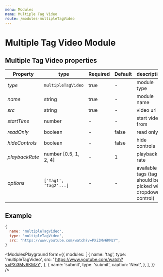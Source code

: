 ```yaml
---
menu: Modules
name: Multiple Tag Video
route: /modules-multipleTagVideo
---
```


# Multiple Tag Video Module

## Multiple Tag Video properties

| Property    | type    | Required | Default | description    |
| ----------- | ------- | -------- | ------- | -------------- |
| *type*      | `multipleTagVideo` | true  | -       | module type    |
| *name*      | string  | true     | -       | module name    |
| *src*       | string  | true     | -       | video url      |
| *startTime* | number  | -        | -       | start video from  |
| *readOnly*  | boolean | -        | false    | read only    |
| *hideControls*  | boolean | -        | false    | hide controls    |
| *playbackRate* | number [0.5, 1, 2, 4] | -        | 1       | playback rate  |
| *options*   | `['tag1', 'tag2'...]`  | -        | -       | available tags (tag should be picked with dropdown control)  |


## Example
```jsx
{
  name: 'multipleTagVideo',
  type: 'multipleTagVideo',
  src: "https://www.youtube.com/watch?v=PXi3Mv6KMzY",
}
```


<ModulesPlayground
  form={{
    modules: [
      {
        name: 'tag',
        type: 'multipleTagVideo',
        src: ' https://www.youtube.com/watch?v=PXi3Mv6KMzY',
      },
      {
        name: 'submit',
        type: 'submit',
        caption: 'Next',
      },
    ],
  }}
/>
